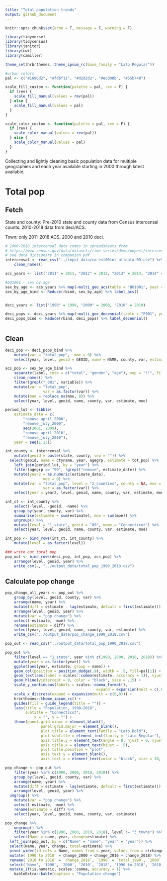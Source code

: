 ```yaml
---
title: "Total population trends"
output: github_document
---
```


```r
knitr::opts_chunk$set(echo = T, message = F, warning = F)
```

```r
library(tidyverse)
library(tidycensus)
library(janitor)
library(cwi)
library(camiller)
```

```r
theme_set(hrbrthemes::theme_ipsum_rc(base_family = "Lato Regular"))

#urban colors
pal <- c("#1696d2", "#fdbf11", "#d2d2d2", "#ec008b", "#55b748")

scale_fill_custom <- function(palette = pal, rev = F) {
  if (rev) {
    scale_fill_manual(values = rev(pal))
  } else {
    scale_fill_manual(values = pal)
  }
}

scale_color_custom <- function(palette = pal, rev = F) {
  if (rev) {
    scale_color_manual(values = rev(pal))
  } else {
    scale_color_manual(values = pal)
  }
}
```

Collecting and lightly cleaning basic population data for multiple geographies and each year available starting in 2000 through latest available.

# Total pop

## Fetch

State and county: Pre-2010 state and county data from Census intercensal counts. 2010-2018 data from deci/ACS.

Town: only 2011-2018 ACS, 2000 and 2010 deci.

```r
# 2000-2010 intercensal data comes in spreadsheets from
# https://www.census.gov/data/datasets/time-series/demo/popest/intercensal-2000-2010-counties.html
# see data dictionary in companion pdf
intercensal <- read_csv("../input_data/co-est00int-alldata-09.csv") %>%
	clean_names()

acs_years <- list("2011" = 2011, "2012" = 2012, "2013" = 2013, "2014" = 2014, "2015" = 2015, "2016" = 2016, "2017" = 2017, "2018" = 2018)

#b01001 - sex by age
sex_by_age <- acs_years %>% map(~multi_geo_acs(table = "B01001", year = ., new_england = F))
sex_by_age_bind <- Reduce(rbind, sex_by_age) %>% label_acs()


deci_years <- list("1990" = 1990, "2000" = 2000, "2010" = 2010)

deci_pops <- deci_years %>% map(~multi_geo_decennial(table = "P001", year = .))
deci_pops_bind <- Reduce(rbind, deci_pops) %>% label_decennial() 
	
```

## Clean

```r
deci_pop <- deci_pops_bind %>%
	mutate(var = "total_pop",  moe = 0) %>% 
	select(year, level, geoid = GEOID, name = NAME, county, var, estimate = value, moe)

acs_pop <- sex_by_age_bind %>%
	separate(label, into = c("total", "gender", "age"), sep = "!!", fill = "right") %>% 
	clean_names() %>% 
	filter(grepl("_001", variable)) %>% 
	mutate(var = "total_pop",
				 var = as.factor(var)) %>% 
	mutate(moe = replace_na(moe, 0)) %>% 
	select(year, level, geoid, name, county, var, estimate, moe)

period_lut <- tibble(
	estimate_date = c(
		"remove_april_2000",
		"remove_july_2000",
		seq(2001, 2009),
		"remove_april_2010",
		"remove_july_2010"),
	year = seq(1:13))

int_county <- intercensal %>% 
	mutate(geoid = paste(state, county, sep = "")) %>% 
  select(geoid, name = ctyname, year, agegrp, estimate = tot_pop) %>% 
	left_join(period_lut, by = "year") %>% 
	filter(agegrp == "99", !grepl("remove", estimate_date)) %>% 
	mutate(year2 = as.numeric(estimate_date),
				 moe = 0) %>% 
	mutate(var = "total_pop", level = "2_counties", county = NA, moe = 0,
				 var = as.factor(var)) %>% 
	select(year = year2, level, geoid, name, county, var, estimate, moe)

int_ct <- int_county %>% 
	select(-level, -geoid, -name) %>% 
	group_by(year, county, var) %>% 
	summarise(estimate = sum(estimate), moe = sum(moe)) %>% 
	ungroup() %>% 
	mutate(level = "1_state", geoid = "09", name = "Connecticut") %>% 
	select(year, level, geoid, name, county, var, estimate, moe)

int_pop <- bind_rows(int_ct, int_county) %>% 
	mutate(level = as.factor(level))

### write out total pop
pop_out <- bind_rows(deci_pop, int_pop, acs_pop) %>% 
	arrange(level, geoid, year) %>% 
	write_csv(., "../output_data/total_pop_1990_2018.csv")
```

## Calculate pop change

```r
pop_change_all_years <- pop_out %>% 
	group_by(level, geoid, county, var) %>% 
	arrange(name, year) %>% 
	mutate(diff = estimate - lag(estimate, default = first(estimate))) %>% 
	arrange(level, geoid, year) %>% 
	mutate(var = "pop_change") %>% 
	select(-estimate, -moe) %>% 
	rename(estimate = diff) %>% 
	select(year, level, geoid, name, county, var, estimate) %>% 
	write_csv("../output_data/pop_change_1990_2018.csv")
```

```r
pop_out <- read_csv("../output_data/total_pop_1990_2018.csv")
```
```r
pop_out %>% 
	filter(level == "1_state", year %in% c(1990, 2000, 2010, 2018)) %>% 
	mutate(year = as.factor(year)) %>% 
	ggplot(aes(year, estimate, group = name)) +
	geom_col(position = position_dodge(.9), width = .5, fill=pal[1]) +
	geom_text(aes(label = scales::comma(estimate, accuracy = 1)), vjust = 1.3,  size = 3.25, family = "Lato Regular") +
	geom_hline(yintercept = 0, color = "black", size = .15) +
	scale_y_continuous(labels = scales::comma_format(),
										 expand = expansion(mult = c(.01,0))) +
	scale_x_discrete(expand = expansion(mult = c(0,0))) +
	hrbrthemes::theme_ipsum_rc() +
	guides(fill = guide_legend(title = "")) +
	labs(title = "Population, 1990–2018",
	     subtitle = "Connecticut",
			 x = "", y = "") +
	theme(panel.grid.minor = element_blank(),
				panel.grid.major = element_blank(),
				plot.title = element_text(family = "Lato Bold"),
				plot.subtitle = element_text(family = "Lato Regular"),
				axis.title.y = element_text(angle = 0, hjust = 0, vjust = .5),
				axis.title.x = element_text(hjust = .5),
				plot.title.position = "plot",
				axis.text.y = element_blank(),
				axis.text.x = element_text(color = "black", size = 10, family = "Lato Regular"))
```

```r
pop_change <- pop_out %>% 
	filter(year %in% c(1990, 2000, 2010, 2018)) %>% 
	group_by(level, geoid, county, var) %>% 
	arrange(name, year) %>% 
	mutate(diff = estimate - lag(estimate, default = first(estimate))) %>% 
	arrange(level, geoid, year) %>% 
  ungroup() %>% 
	mutate(var = "pop_change") %>% 
	select(-estimate, -moe) %>% 
	rename(estimate = diff) %>% 
	select(year, level, geoid, name, county, var, estimate)

pop_change %>% 
	ungroup() %>% 
	filter(year %in% c(1990, 2000, 2010, 2018), level != "3_towns") %>% 
	select(Name = name, year, change=estimate) %>% 
  left_join(pop_out, by = c("Name" = "name", "year" = "year")) %>% 
  select(Name, year, change, total=estimate) %>% 
  pivot_wider(id_cols = Name, names_from = year, values_from = c(change, total)) %>% 
  mutate(`1990 to 2018` = change_2000 + change_2010 + change_2018) %>% 
  rename(`2010 to 2018` = `change_2018`, `1990` = `total_1990`, `2000` = `total_2000`, `2010` = `total_2010`, `2018` = `total_2018`) %>% 
  select('Name', '1990', '2000', '2010', '2018', '1990 to 2018', '2010 to 2018') %>% 
  mutate_if(is.numeric, scales::comma, accuracy = 1) %>% 
	kableExtra::kable(caption = "Population change")
```





